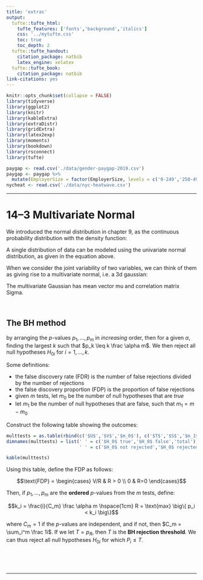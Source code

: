 ```yaml
---
title: 'extras'
output:
  tufte::tufte_html:
    tufte_features: ['fonts','background','italics']
    css: '../mytufte.css'
    toc: true
    toc_depth: 2
  tufte::tufte_handout:
    citation_package: natbib
    latex_engine: xelatex
  tufte::tufte_book:
    citation_package: natbib
link-citations: yes
---
```


```r
knitr::opts_chunk$set(collapse = FALSE)
library(tidyverse)
library(ggplot2)
library(knitr)
library(kableExtra)
library(extraDistr)
library(gridExtra)
library(latex2exp)
library(moments)
library(bookdown)
library(rsconnect)
library(tufte)
```

```r
paygap <- read.csv('./data/gender-paygap-2019.csv')
paygap <- paygap %>%
  mutate(EmployerSize = factor(EmployerSize, levels = c('0-249','250-499','500-999','1000-4999','5000-19999','20000+')))
nycheat <- read.csv('./data/nyc-heatwave.csv')
```

\newcommand{\E}{\text{E}}
\newcommand{\Var}{\text{Var}}
\newcommand{\SD}{\text{SD}}
\newcommand{\SE}{\text{SE}}
\newcommand{\Cov}{\text{Cov}}
\newcommand{\Cor}{\text{Cor}}
\renewcommand{\P}{\text{P}}
\newcommand{\pd}[2]{\frac{\partial #1}{\partial #2}}
\newcommand{\sumin}{\sum_i^n}
\newcommand{\Bias}{\text{Bias}}

---

# 14--3 Multivariate Normal 

We introduced the normal distribution in chapter 9, as the continuous probability distribution with the density function:


A single distribution of data can be modeled using the univariate normal distribution, as given in the equation above.  

When we consider the joint variability of two variables, we can think of them as giving rise to a multivariate normal, i.e. a 3d gaussian:



The multivariate Gaussian has mean vector mu and correlation matrix Sigma.   

\ 




## The BH method 



by arranging the $p$-values $p_1, ..., p_m$ in *increasing* order, then for a given $\alpha$, finding the largest $k$ such that $p_k \leq k \frac \alpha m$. We then reject all null hypotheses $H_{0i}$ for $i = 1,...,k$.  

Some definitions:

- the false discovery rate (FDR) is the number of false rejections divided by the number of rejections 
- the false discovery proportion (FDP) is the proportion of false rejections
- given $m$ tests, let $m_0$ be the number of null hypotheses that are *true*
- let $m_1$ be the number of null hypotheses that are false, such that $m_1 = m - m_0$

Construct the following table showing the outcomes:

```r
multtests = as.table(rbind(c('$U$','$V$','$m_0$'), c('$T$','$S$','$m_1$'), c('$m-R$','$R$','$m$')))
dimnames(multtests) = list(' ' = c('$H_0$ true','$H_0$ false','total'), 
                           ' ' = c('$H_0$ not rejected','$H_0$ rejected','total'))

kable(multtests)
```

Using this table, define the FDP as follows:

$$\text{FDP} = \begin{cases} V/R & R > 0 \\ 0 & R=0 \end{cases}$$

Then, if $p_1, ..., p_m$ are the **ordered** $p$-values from the $m$ tests, define:

$$k_i = \frac{i}{C_m} \frac \alpha m \hspace{1cm} R = \text{max} \big\{ p_i < k_i \big\}$$

where $C_m = 1$ if the $p$-values are independent, and if not, then $C_m = \sum_i^m \frac 1i$. If we let $T = p_R$, then $T$ is the **BH rejection threshold**. We can thus reject all null hypotheses $H_{0i}$ for which $P_i \leq T$.   





\ 

\ 

---

\ 




